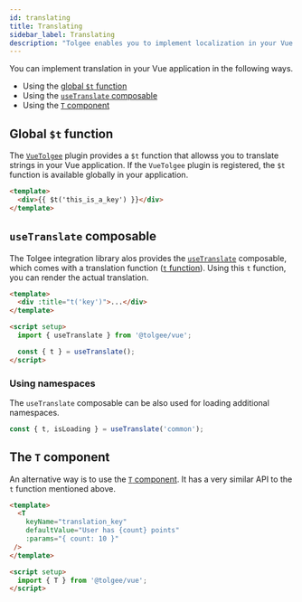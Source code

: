 ```yaml
---
id: translating
title: Translating
sidebar_label: Translating
description: "Tolgee enables you to implement localization in your Vue application with ease. You can integrate Tolgee in your Vue application using Tolgee's integration library for Vue. Learn to impelement translation using the various methods."
---
```




You can implement translation in your Vue application in the following ways.

- Using the [global `$t` function](##global-t-function)
- Using the [`useTranslate` composable](#usetranslate-composable)
- Using the [`T` component](#the-t-component)

## Global `$t` function

The [`VueTolgee`](./api#vuetolgee-plugin) plugin provides a `$t` function that allowss you to translate strings in your Vue application. If the `VueTolgee` plugin is registered, the `$t` function is available globally in your application.

```html
<template>
  <div>{{ $t('this_is_a_key') }}</div>
</template>
```

## `useTranslate` composable

The Tolgee integration library alos provides the [`useTranslate`](./api#composable-usetranslate) composable, which comes with a translation function ([`t` function](./api#function-t-ref)). Using this `t` function, you can render the actual translation.

```html
<template>
  <div :title="t('key')">...</div>
</template>

<script setup>
  import { useTranslate } from '@tolgee/vue';

  const { t } = useTranslate();
</script>
```

<TFunctionHint />

### Using namespaces

The `useTranslate` composable can be also used for loading additional namespaces.

```ts
const { t, isLoading } = useTranslate('common');
```

<NamespacesHint />

## The `T` component

An alternative way is to use the [`T` component](./api#t-component). It has a very similar API to the `t` function mentioned above.

```html
<template>
  <T
    keyName="translation_key"
    defaultValue="User has {count} points"
    :params="{ count: 10 }"
 />
</template>

<script setup>
  import { T } from '@tolgee/vue';
</script>
```

<ExampleBanner framework="Vue" />